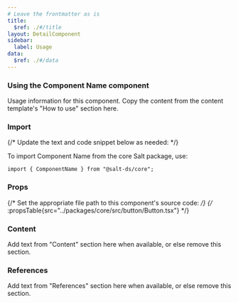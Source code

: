 ```yaml
---
# Leave the frontmatter as is
title:
  $ref: ./#/title
layout: DetailComponent
sidebar:
  label: Usage
data:
  $ref: ./#/data
---
```


### Using the Component Name component

Usage information for this component. Copy the content from the content
template's "How to use" section here.

### Import

{/* Update the text and code snippet below as needed: */}

To import Component Name from the core Salt package, use:

```
import { ComponentName } from "@salt-ds/core";
```

### Props

{/* Set the appropriate file path to this component's source code: */}
{/* :propsTable{src="../packages/core/src/button/Button.tsx"} */}

### Content

Add text from "Content" section here when available, or else remove this
section.

### References

Add text from "References" section here when available, or else remove this
section.
